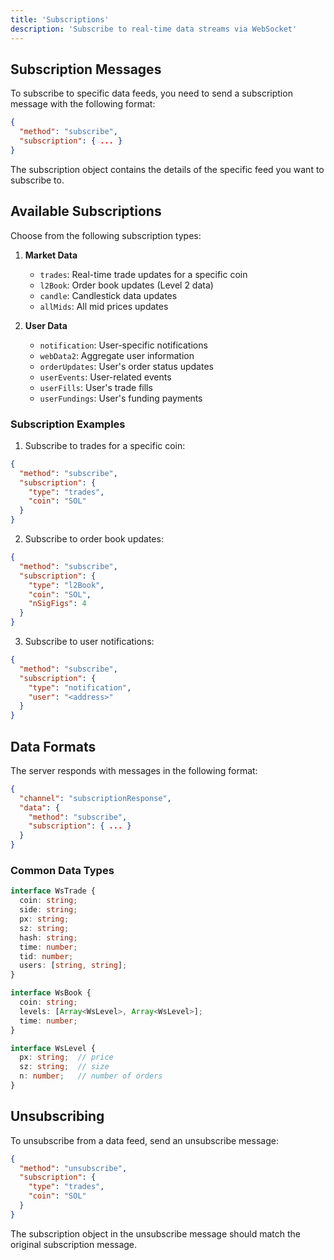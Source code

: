 ```yaml
---
title: 'Subscriptions'
description: 'Subscribe to real-time data streams via WebSocket'
---
```


## Subscription Messages

To subscribe to specific data feeds, you need to send a subscription message with the following format:

```json
{
  "method": "subscribe",
  "subscription": { ... }
}
```

The subscription object contains the details of the specific feed you want to subscribe to.

## Available Subscriptions

Choose from the following subscription types:

1. **Market Data**
   * `trades`: Real-time trade updates for a specific coin
   * `l2Book`: Order book updates (Level 2 data)
   * `candle`: Candlestick data updates
   * `allMids`: All mid prices updates

2. **User Data**
   * `notification`: User-specific notifications
   * `webData2`: Aggregate user information
   * `orderUpdates`: User's order status updates
   * `userEvents`: User-related events
   * `userFills`: User's trade fills
   * `userFundings`: User's funding payments

### Subscription Examples

1. Subscribe to trades for a specific coin:
```json
{
  "method": "subscribe",
  "subscription": {
    "type": "trades",
    "coin": "SOL"
  }
}
```

2. Subscribe to order book updates:
```json
{
  "method": "subscribe",
  "subscription": {
    "type": "l2Book",
    "coin": "SOL",
    "nSigFigs": 4
  }
}
```

3. Subscribe to user notifications:
```json
{
  "method": "subscribe",
  "subscription": {
    "type": "notification",
    "user": "<address>"
  }
}
```

## Data Formats

The server responds with messages in the following format:

```json
{
  "channel": "subscriptionResponse",
  "data": {
    "method": "subscribe",
    "subscription": { ... }
  }
}
```

### Common Data Types

```typescript
interface WsTrade {
  coin: string;
  side: string;
  px: string;
  sz: string;
  hash: string;
  time: number;
  tid: number;
  users: [string, string];
}

interface WsBook {
  coin: string;
  levels: [Array<WsLevel>, Array<WsLevel>];
  time: number;
}

interface WsLevel {
  px: string;  // price
  sz: string;  // size
  n: number;   // number of orders
}
```

## Unsubscribing

To unsubscribe from a data feed, send an unsubscribe message:

```json
{
  "method": "unsubscribe",
  "subscription": {
    "type": "trades",
    "coin": "SOL"
  }
}
```

<Note>
The subscription object in the unsubscribe message should match the original subscription message.
</Note> 